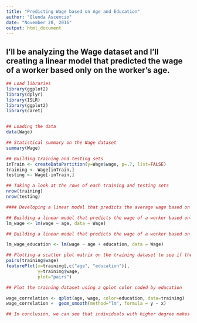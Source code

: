 ```yaml
---
title: "Predicting Wage based on Age and Education"
author: "Glenda Ascencio"
date: "November 28, 2016"
output: html_document
---
```


## I'll be analyzing the Wage dataset and I'll creating a linear model that predicted the wage of a worker based only on the worker’s age. 
```r
## Load libraries
library(ggplot2)
library(dplyr)
library(ISLR)
library(ggplot2)
library(caret)


## Loading the data
data(Wage)

## Statistical summary on the Wage dataset
summary(Wage)

## Building training and testing sets
inTrain <- createDataPartition(y=Wage$wage, p=.7, list=FALSE)
training <- Wage[inTrain,]
testing <- Wage[-inTrain,]

## Taking a look at the rows of each training and testing sets
nrow(training)
nrow(testing)

#### Developing a linear model that predicts the average wage based on are and education ####

## Building a linear model that predicts the wage of a worker based only on the worker's age
lm_wage <- lm(wage ~ age, data = Wage)

## Building a linear model that predicts the wage of a worker based on the worker's age and education

lm_wage_education <- lm(wage ~ age + education, data = Wage)

## Plotting a scatter plot matrix on the training dataset to see if there's a correlation between wage on age or education. The result shows a correlation between wage and education level.
pairs(training$wage)
featurePlot(x=training[,c("age", "education")],
            y=training$wage,
            plot="pairs")

## Plot the training dataset using a qplot color coded by education

wage_correlation <- qplot(age, wage, color=education, data=training)
wage_correlation +  geom_smooth(method="lm", formula = y ~ x)

## In conclusion, we can see that individuals with higher degree makes more money than those people with a lower degree

```

